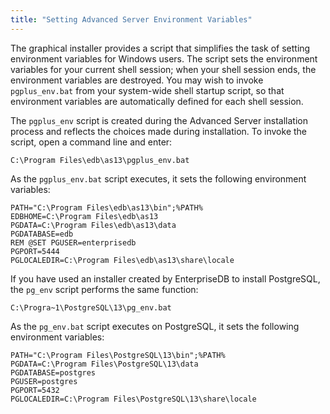 ```yaml
---
title: "Setting Advanced Server Environment Variables"
---
```


<div id="setting_advanced_server_environment_variables" class="registered_link"></div>


The graphical installer provides a script that simplifies the task of setting environment variables for Windows users. The script sets the environment variables for your current shell session; when your shell session ends, the environment variables are destroyed. You may wish to invoke `pgplus_env.bat` from your system-wide shell startup script, so that environment variables are automatically defined for each shell session.

The `pgplus_env` script is created during the Advanced Server installation process and reflects the choices made during installation. To invoke the script, open a command line and enter:

``` text
C:\Program Files\edb\as13\pgplus_env.bat
```

As the `pgplus_env.bat` script executes, it sets the following environment variables:

``` text
PATH="C:\Program Files\edb\as13\bin";%PATH%
EDBHOME=C:\Program Files\edb\as13
PGDATA=C:\Program Files\edb\as13\data
PGDATABASE=edb
REM @SET PGUSER=enterprisedb
PGPORT=5444
PGLOCALEDIR=C:\Program Files\edb\as13\share\locale
```

If you have used an installer created by EnterpriseDB to install PostgreSQL, the `pg_env` script performs the same function:

``` text
C:\Progra~1\PostgreSQL\13\pg_env.bat
```

As the `pg_env.bat` script executes on PostgreSQL, it sets the following environment variables:

``` text
PATH="C:\Program Files\PostgreSQL\13\bin";%PATH%
PGDATA=C:\Program Files\PostgreSQL\13\data
PGDATABASE=postgres
PGUSER=postgres
PGPORT=5432
PGLOCALEDIR=C:\Program Files\PostgreSQL\13\share\locale
```
